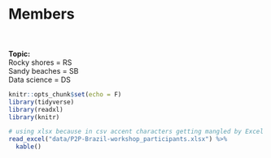 # Members
<br>
<br>
**Topic:** <br>
Rocky shores = RS <br>
Sandy beaches = SB <br>
Data science = DS <br>

```r
knitr::opts_chunk$set(echo = F)
library(tidyverse)
library(readxl)
library(knitr)
```

```r
# using xlsx because in csv accent characters getting mangled by Excel
read_excel("data/P2P-Brazil-workshop_participants.xlsx") %>%
  kable()
```

